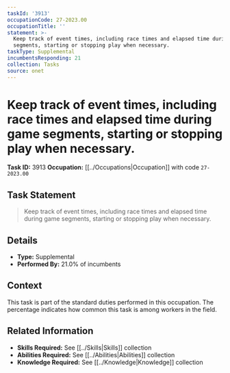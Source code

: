 ```yaml
---
taskId: '3913'
occupationCode: 27-2023.00
occupationTitle: ''
statement: >-
  Keep track of event times, including race times and elapsed time during game
  segments, starting or stopping play when necessary.
taskType: Supplemental
incumbentsResponding: 21
collection: Tasks
source: onet
---
```

# Keep track of event times, including race times and elapsed time during game segments, starting or stopping play when necessary.

**Task ID:** 3913
**Occupation:** [[../Occupations|Occupation]] with code `27-2023.00`

## Task Statement

> Keep track of event times, including race times and elapsed time during game segments, starting or stopping play when necessary.

## Details

- **Type:** Supplemental
- **Performed By:** 21.0% of incumbents

## Context

This task is part of the standard duties performed in this occupation. The percentage indicates how common this task is among workers in the field.

## Related Information

- **Skills Required:** See [[../Skills|Skills]] collection
- **Abilities Required:** See [[../Abilities|Abilities]] collection
- **Knowledge Required:** See [[../Knowledge|Knowledge]] collection
